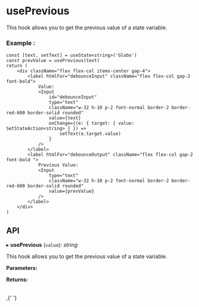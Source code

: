 


<Meta of={usePrevious} />

# usePrevious

This hook allows you to get the previous value of a state variable.

### Example :

```tsx
const [text, setText] = useState<string>('Globo')
const prevValue = usePrevious(text)
return (
	<div className="flex flex-col items-center gap-4">
		<label htmlFor="debounceInput" className="flex flex-col gap-2 font-bold">
			Value:
			<Input
				id="debounceInput"
				type="text"
				className="w-32 h-10 p-2 font-normal border-2 border-red-600 border-solid rounded"
				value={text}
				onChange={(e: { target: { value: SetStateAction<string> } }) =>
					setText(e.target.value)
				}
			/>
		</label>
		<label htmlFor="debounceOutput" className="flex flex-col gap-2 font-bold ">
			Previous Value:
			<Input
				type="text"
				className="w-32 h-10 p-2 font-normal border-2 border-red-600 border-solid rounded"
				value={prevValue}
			/>
		</label>
	</div>
)
```

## **API**

▸ **usePrevious** (`value`): _string_

This hook allows you to get the previous value of a state variable.

**Parameters:**

<Table headers={parameters.headers} data={parameters.data} />

**Returns:**

<Table headers={returns.headers} data={returns.data} />

<Canvas of={usePrevious.Example} />

<Controls />,{' '}
